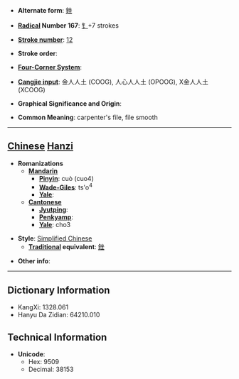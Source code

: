 * '''Alternate form''': [[銼]]

* '''[[Wiktionary:Chinese radical index| Radical]] Number 167''': [[Wiktionary:Chinese radical index 钅|钅]]+7 strokes

* '''[[Wiktionary:Chinese total strokes index|Stroke number]]''': [[Wiktionary:Chinese total strokes index 12|12]]

* '''Stroke order''': 

* '''[[Wiktionary:Chinese four corner index|Four-Corner System]]''': 

* '''[[Wiktionary:Chinese Cangjie index|Cangjie input]]''': 金人人土 (COOG), 人心人人土 (OPOOG), X金人人土 (XCOOG)

* '''Graphical Significance and Origin''': 

* '''Common Meaning''': carpenter's file, file smooth

----

== [[Chinese]] [[Hanzi]] ==

* '''Romanizations'''
** '''[[Mandarin]]'''
*** '''[[Pinyin]]''': cuò (cuo4)
*** '''[[Wade-Giles]]''': ts'o<sup>4</sup>
*** '''[[Yale]]''': 
** '''[[Cantonese]]'''
*** '''[[Jyutping]]''':
*** '''[[Penkyamp]]''': 
*** '''[[Yale]]''': cho3

* '''Style''': [[Simplified Chinese]] 
** '''[[Traditional Chinese|Traditional]] equivalent''': [[銼]]

* '''Other info''': 

----

== Dictionary Information ==

* KangXi: 1328.061
* Hanyu Da Zidian: 64210.010

== Technical Information ==

* '''Unicode''':
** Hex: 9509
** Decimal: 38153